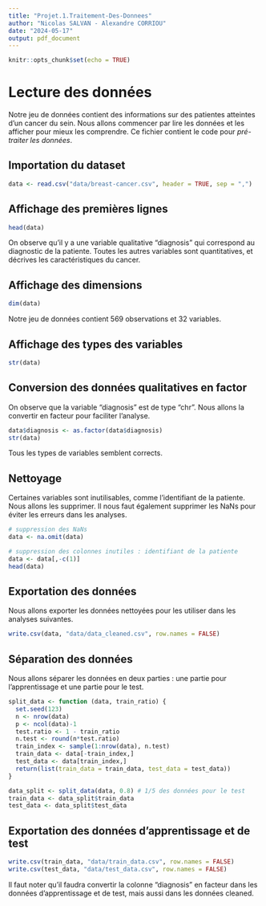 ---
title: "Projet.1.Traitement-Des-Donnees"
author: "Nicolas SALVAN - Alexandre CORRIOU"
date: "2024-05-17"
output: pdf_document
---

```{r setup, include=FALSE}
knitr::opts_chunk$set(echo = TRUE)
```

# Lecture des données

Notre jeu de données contient des informations sur des patientes atteintes d'un cancer du sein. Nous allons commencer par lire les données et les afficher pour mieux les comprendre. Ce fichier contient le code pour *pré-traiter les données*.

## Importation du dataset 

```{r}
data <- read.csv("data/breast-cancer.csv", header = TRUE, sep = ",")
```

## Affichage des premières lignes

```{r}
head(data)
```

On observe qu'il y a une variable qualitative "diagnosis" qui correspond au diagnostic de la patiente. Toutes les autres variables sont quantitatives, et décrives les caractéristiques du cancer. 

## Affichage des dimensions

```{r}
dim(data)
```
Notre jeu de données contient 569 observations et 32 variables. 

## Affichage des types des variables 

```{r}
str(data)
```

## Conversion des données qualitatives en factor

On observe que la variable "diagnosis" est de type "chr". Nous allons la convertir en facteur pour faciliter l'analyse.

```{r}
data$diagnosis <- as.factor(data$diagnosis)
str(data)
```

Tous les types de variables semblent corrects.

## Nettoyage 

Certaines variables sont inutilisables, comme l'identifiant de la patiente. Nous allons les supprimer. Il nous faut également supprimer les NaNs pour éviter les erreurs dans les analyses.

```{r}
# suppression des NaNs
data <- na.omit(data)

# suppression des colonnes inutiles : identifiant de la patiente 
data <- data[,-c(1)]
head(data)
```

## Exportation des données 

Nous allons exporter les données nettoyées pour les utiliser dans les analyses suivantes. 

```{r}
write.csv(data, "data/data_cleaned.csv", row.names = FALSE)
```

## Séparation des données 

Nous allons séparer les données en deux parties : une partie pour l'apprentissage et une partie pour le test. 

```{r}
split_data <- function (data, train_ratio) {
  set.seed(123)
  n <- nrow(data)
  p <- ncol(data)-1
  test.ratio <- 1 - train_ratio
  n.test <- round(n*test.ratio)
  train_index <- sample(1:nrow(data), n.test)
  train_data <- data[-train_index,]
  test_data <- data[train_index,]
  return(list(train_data = train_data, test_data = test_data))
}
```

```{r}
data_split <- split_data(data, 0.8) # 1/5 des données pour le test
train_data <- data_split$train_data
test_data <- data_split$test_data
```

## Exportation des données d'apprentissage et de test

```{r}
write.csv(train_data, "data/train_data.csv", row.names = FALSE)
write.csv(test_data, "data/test_data.csv", row.names = FALSE)

```
Il faut noter qu'il faudra convertir la colonne "diagnosis" en facteur dans les données d'apprentissage et de test, mais aussi dans les données cleaned. 
